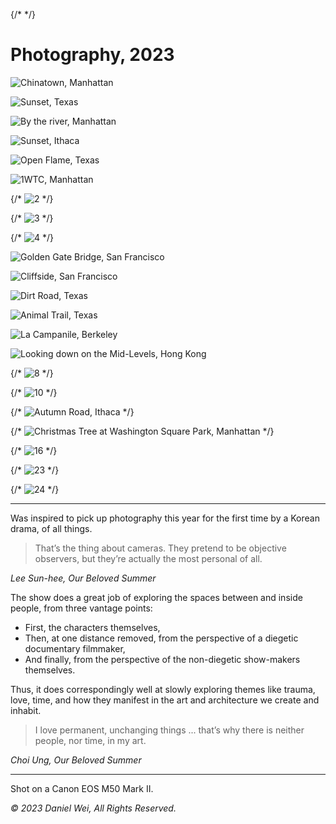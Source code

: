 
<Navbar />

{/* <Footbar /> */}

# Photography, 2023

![Chinatown, Manhattan](/photos/wei-21.jpg)

![Sunset, Texas](/photos/wei-13.jpg)

![By the river, Manhattan](/photos/wei-22.jpg)

![Sunset, Ithaca](/photos/wei-09.jpg)

![Open Flame, Texas](/photos/wei-17.jpg)

![1WTC, Manhattan](/photos/wei-19.jpg)

{/* ![2](/photos/wei-02.jpg) */}

{/* ![3](/photos/wei-03.jpg) */}

{/* ![4](/photos/wei-04.jpg) */}

![Golden Gate Bridge, San Francisco](/photos/wei-05.jpg)

![Cliffside, San Francisco](/photos/wei-06.jpg)

![Dirt Road, Texas](/photos/wei-14.jpg)

![Animal Trail, Texas](/photos/wei-15.jpg)

![La Campanile, Berkeley](/photos/wei-01.jpg)

![Looking down on the Mid-Levels, Hong Kong](/photos/wei-07.jpg)

{/* ![8](/photos/wei-08.jpg) */}

{/* ![10](/photos/wei-10.jpg) */}

{/* ![Autumn Road, Ithaca](/photos/wei-11.jpg) */}

{/* ![Christmas Tree at Washington Square Park, Manhattan](/photos/wei-12.jpg) */}

{/* ![16](/photos/wei-16.jpg) */}

{/* ![23](/photos/wei-23.jpg) */}

{/* ![24](/photos/wei-24.jpg) */}

---

Was inspired to pick up photography this year for the first time by a Korean drama, of all things.

> That’s the thing about cameras. They pretend to be objective observers, but they’re actually the most personal of all.

_Lee Sun-hee, Our Beloved Summer_

The show does a great job of exploring the spaces between and inside people, from three vantage points:

-   First, the characters themselves,
-   Then, at one distance removed, from the perspective of a diegetic documentary filmmaker,
-   And finally, from the perspective of the non-diegetic show-makers themselves.

Thus, it does correspondingly well at slowly exploring themes like trauma, love, time, and how they manifest in the art and architecture we create and inhabit.

> I love permanent, unchanging things
> ... that’s why there is neither people, nor time, in my art.

_Choi Ung, Our Beloved Summer_

---

Shot on a Canon EOS M50 Mark II.

_© 2023 Daniel Wei, All Rights Reserved._
